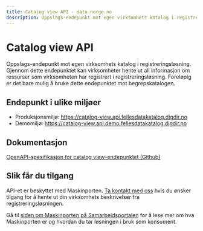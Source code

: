 ```yaml
---
title: Catalog view API - data.norge.no
description: Oppslags-endepunkt mot egen virksomhets katalog i registreringsløsning
---
```


# Catalog view API

<Ingress size='xs'>
    Oppslags-endepunkt mot egen virksomhets katalog i registreringsløsning. Gjennom dette endepunktet kan virksomheter
    hente ut all informasjon om ressurser som virksomheten har registrert i registreringsløsning. Foreløpig er det bare
    mulig å bruke dette endepunktet mot begrepskatalogen.
</Ingress>

## Endepunkt i ulike miljøer

- Produksjonsmiljø: https://catalog-view.api.fellesdatakatalog.digdir.no
- Demomiljø: https://catalog-view.api.demo.fellesdatakatalog.digdir.no

## Dokumentasjon

[OpenAPI-spesifikasjon for catalog view-endepunktet (Github)](https://github.com/Informasjonsforvaltning/catalog-view-api/blob/main/openapi.yaml)

## Slik får du tilgang

API-et er beskyttet med Maskinporten. [Ta kontakt med oss](/contact) hvis du ønsker tilgang for å hente ut din virksomhets beskrivelser fra registreringsløsningen.

Gå til [siden om Maskinporten på Samarbeidsportalen](https://samarbeid.digdir.no/maskinporten/maskinporten/25) for å lese mer om hva Maskinporten er og hvordan du tar løsningen i bruk som konsument.
